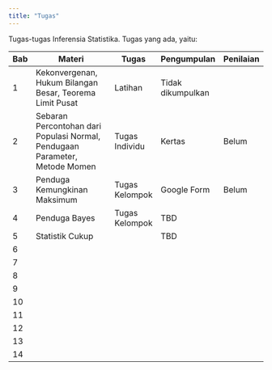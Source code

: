 ```yaml
---
title: "Tugas"
---
```


Tugas-tugas Inferensia Statistika. Tugas yang ada, yaitu:

| Bab | Materi                                                                      | Tugas          | Pengumpulan       | Penilaian |
|-----|-----------------------------------------------------------------------------|----------------|-------------------|-----------|
| 1   | Kekonvergenan, Hukum Bilangan Besar, Teorema Limit Pusat                    | Latihan        | Tidak dikumpulkan |           |
| 2   | Sebaran Percontohan dari Populasi Normal, Pendugaan Parameter, Metode Momen | Tugas Individu | Kertas            | Belum     |
| 3   | Penduga Kemungkinan Maksimum                                                | Tugas Kelompok | Google Form       | Belum     |
| 4   | Penduga Bayes                                                               | Tugas Kelompok | TBD               |           |
| 5   | Statistik Cukup                                                             |                | TBD               |           |
| 6   |                                                                             |                |                   |           |
| 7   |                                                                             |                |                   |           |
| 8   |                                                                             |                |                   |           |
| 9   |                                                                             |                |                   |           |
| 10  |                                                                             |                |                   |           |
| 11  |                                                                             |                |                   |           |
| 12  |                                                                             |                |                   |           |
| 13  |                                                                             |                |                   |           |
| 14  |                                                                             |                |                   |           |